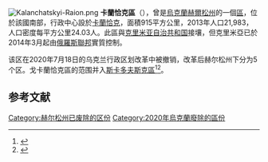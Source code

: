 {{Expand Ukrainian}}
[[Image:Kalanchatskyi-Raion.png|thumb]]
'''卡蘭恰克區'''（{{lang-uk|Каланчацький район}}），曾是[[烏克蘭|烏克蘭]][[赫爾松州|赫爾松州]]的一個[[区_(乌克兰)|區]]，位於該國南部，行政中心設於[[卡蘭恰克|卡蘭恰克]]，面積915平方公里，2013年人口21,983，人口密度每平方公里24.03人。此區與[[克里米亚自治共和国|克里米亚自治共和国]]接壤，但克里米亞已於2014年3月起由[[俄羅斯聯邦|俄羅斯聯邦]]實質控制。

该区在2020年7月18日的乌克兰行政区划改革中被撤销，改革后赫尔松州下分为5个区。戈卡蘭恰克區的范围并入[[斯卡多夫斯克區|斯卡多夫斯克區]]<ref>{{Cite news|title=Про утворення та ліквідацію районів. Постанова Верховної Ради України № 807-ІХ.|url=http://www.golos.com.ua/article/333466|access-date=2020-10-03|date=2020-07-18|website=Голос України|language=uk|archive-date=2021-07-09|archive-url=https://web.archive.org/web/20210709121303/http://www.golos.com.ua/article/333466}}</ref><ref>{{cite web |title=Нові райони: карти + склад |url=https://www.minregion.gov.ua/press/news/novi-rajony-karty-sklad/ |publisher=Міністерство розвитку громад та територій України |language=uk |access-date=2022-06-03 |archive-date=2021-03-02 |archive-url=https://web.archive.org/web/20210302224321/https://www.minregion.gov.ua/press/news/novi-rajony-karty-sklad/ }}</ref>。

== 参考文献 ==
{{Reflist}}
{{coord|46|8|52.6734|N|33|22|44.8746|E|type:adm2nd_region:UA|display=title}}
{{Kherson-geo-stub}}

{{DEFAULTSORT:Каланчацький район}}
[[Category:赫尔松州已废除的区份|Category:赫尔松州已废除的区份]]
[[Category:2020年烏克蘭廢除的區份|Category:2020年烏克蘭廢除的區份]]